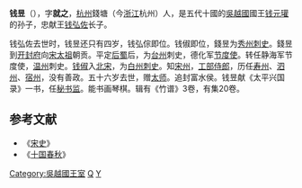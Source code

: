 '''钱昱'''（{{bd|943年||999年|catIdx=Q}}），字'''就之'''，[[杭州|杭州]]錢塘（今[[浙江|浙江]]杭州）人，是五代十國的[[吳越國|吳越國]]國王[[钱元瓘|钱元瓘]]的孙子，忠献王[[钱弘佐|钱弘佐]]长子。

钱弘佐去世时，钱昱还只有四岁，钱弘倧即位。钱俶即位，錢昱为[[秀州|秀州]][[刺史|刺史]]。錢昱到[[开封府|开封府]]向[[宋太祖|宋太祖]]朝贡。平定[[后蜀|后蜀]]后，为[[台州|台州]]刺史，德化军[[节度使|节度使]]。转任静海军节度使，[[温州|温州]]刺史。[[钱俶|钱俶]]入[[北宋|北宋]]，为[[白州|白州]][[刺史|刺史]]。知[[宋州|宋州]]，[[工部侍郎|工部侍郎]]，历任[[寿州|寿州]]、[[泗州|泗州]]、[[宿州|宿州]]，没有善政。五十六岁去世，赠[[太师|太师]]。追封富水侯。钱昱献《太平兴国录》一书，任[[秘书监|秘书监]]。能书画琴棋。辑有《竹谱》3卷，有集20卷。

==参考文献==
*《[[宋史|宋史]]》
*《[[十国春秋|十国春秋]]》

[[Category:吳越國王室|Category:吳越國王室]]
[[Category:北宋官员|Q]]
[[Category:钱姓|Y]]